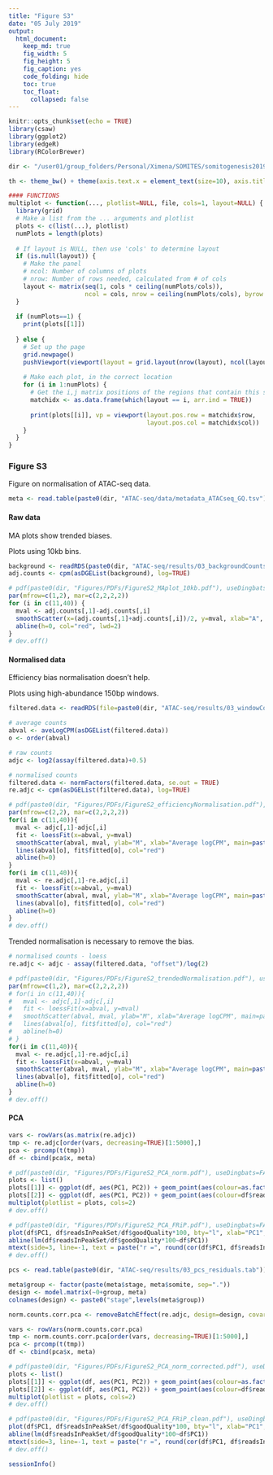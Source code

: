 ```yaml
---
title: "Figure S3"
date: "05 July 2019"
output:
  html_document:
    keep_md: true
    fig_width: 5
    fig_height: 5
    fig_caption: yes
    code_folding: hide
    toc: true
    toc_float: 
      collapsed: false
---
```


```r
knitr::opts_chunk$set(echo = TRUE)
library(csaw)
library(ggplot2)
library(edgeR)
library(RColorBrewer)

dir <- "/user01/group_folders/Personal/Ximena/SOMITES/somitogenesis2019/"

th <- theme_bw() + theme(axis.text.x = element_text(size=10), axis.title.x = element_text(size=10), axis.text.y = element_text(size=10), axis.title.y = element_text(size=10), panel.grid.major = element_blank(), panel.grid.minor = element_blank(), axis.line = element_line(colour = "black"), panel.border = element_blank(), plot.title = element_text(face="bold", hjust = 0.5, size=10))

#### FUNCTIONS
multiplot <- function(..., plotlist=NULL, file, cols=1, layout=NULL) {
  library(grid)
  # Make a list from the ... arguments and plotlist
  plots <- c(list(...), plotlist)
  numPlots = length(plots)
  
  # If layout is NULL, then use 'cols' to determine layout
  if (is.null(layout)) {
    # Make the panel
    # ncol: Number of columns of plots
    # nrow: Number of rows needed, calculated from # of cols
    layout <- matrix(seq(1, cols * ceiling(numPlots/cols)),
                     ncol = cols, nrow = ceiling(numPlots/cols), byrow = TRUE)
  }
  
  if (numPlots==1) {
    print(plots[[1]])
    
  } else {
    # Set up the page
    grid.newpage()
    pushViewport(viewport(layout = grid.layout(nrow(layout), ncol(layout))))
    
    # Make each plot, in the correct location
    for (i in 1:numPlots) {
      # Get the i,j matrix positions of the regions that contain this subplot
      matchidx <- as.data.frame(which(layout == i, arr.ind = TRUE))
      
      print(plots[[i]], vp = viewport(layout.pos.row = matchidx$row,
                                      layout.pos.col = matchidx$col))
    }
  }
}
```

### Figure S3

Figure on normalisation of ATAC-seq data.

```r
meta <- read.table(paste0(dir, "ATAC-seq/data/metadata_ATACseq_GQ.tsv"), stringsAsFactors = FALSE, header = TRUE)
```

#### Raw data

MA plots show trended biases.

Plots using 10kb bins.

```r
background <- readRDS(paste0(dir, "ATAC-seq/results/03_backgroundCounts_10kbBins.Rds"))
adj.counts <- cpm(asDGEList(background), log=TRUE)

# pdf(paste0(dir, "Figures/PDFs/FigureS2_MAplot_10kb.pdf"), useDingbats=FALSE, width = 7, height = 3.5)
par(mfrow=c(1,2), mar=c(2,2,2,2))
for (i in c(11,40)) {
  mval <- adj.counts[,1]-adj.counts[,i]
  smoothScatter(x=(adj.counts[,1]+adj.counts[,i])/2, y=mval, xlab="A", ylab="M", main=paste("1 vs", i), ylim=c(-4,4))
  abline(h=0, col="red", lwd=2)
}
# dev.off()
```

#### Normalised data

Efficiency bias normalisation doesn't help.

Plots using high-abundance 150bp windows.

```r
filtered.data <- readRDS(file=paste0(dir, "ATAC-seq/results/03_windowCounts_filteredWindows.Rds"))

# average counts
abval <- aveLogCPM(asDGEList(filtered.data))
o <- order(abval)

# raw counts
adjc <- log2(assay(filtered.data)+0.5)

# normalised counts
filtered.data <- normFactors(filtered.data, se.out = TRUE)
re.adjc <- cpm(asDGEList(filtered.data), log=TRUE)

# pdf(paste0(dir, "Figures/PDFs/FigureS2_efficiencyNormalisation.pdf"), useDingbats=FALSE, width = 7, height = 7)
par(mfrow=c(2,2), mar=c(2,2,2,2))
for(i in c(11,40)){
  mval <- adjc[,1]-adjc[,i]
  fit <- loessFit(x=abval, y=mval)
  smoothScatter(abval, mval, ylab="M", xlab="Average logCPM", main=paste("Raw 1 vs",i), ylim=c(-5,5))
  lines(abval[o], fit$fitted[o], col="red")
  abline(h=0)
}
for(i in c(11,40)){
  mval <- re.adjc[,1]-re.adjc[,i]
  fit <- loessFit(x=abval, y=mval)
  smoothScatter(abval, mval, ylab="M", xlab="Average logCPM", main=paste("Normalised 1 vs",i), ylim=c(-5,5))
  lines(abval[o], fit$fitted[o], col="red")
  abline(h=0)
}
# dev.off()
```

Trended normalisation is necessary to remove the bias. 

```r
# normalised counts - loess
re.adjc <- adjc - assay(filtered.data, "offset")/log(2)

# pdf(paste0(dir, "Figures/PDFs/FigureS2_trendedNormalisation.pdf"), useDingbats=FALSE, width = 7, height = 3.5)
par(mfrow=c(1,2), mar=c(2,2,2,2))
# for(i in c(11,40)){
#   mval <- adjc[,1]-adjc[,i]
#   fit <- loessFit(x=abval, y=mval)
#   smoothScatter(abval, mval, ylab="M", xlab="Average logCPM", main=paste("Raw 1 vs",i))
#   lines(abval[o], fit$fitted[o], col="red")
#   abline(h=0)
# }
for(i in c(11,40)){
  mval <- re.adjc[,1]-re.adjc[,i]
  fit <- loessFit(x=abval, y=mval)
  smoothScatter(abval, mval, ylab="M", xlab="Average logCPM", main=paste("Normalised 1 vs",i), ylim=c(-5,6.5))
  lines(abval[o], fit$fitted[o], col="red")
  abline(h=0)
}
# dev.off()
```

#### PCA

```r
vars <- rowVars(as.matrix(re.adjc))
tmp <- re.adjc[order(vars, decreasing=TRUE)[1:5000],]
pca <- prcomp(t(tmp))
df <- cbind(pca$x, meta)

# pdf(paste0(dir, "Figures/PDFs/FigureS2_PCA_norm.pdf"), useDingbats=FALSE, width = 7, height = 3)
plots <- list()
plots[[1]] <- ggplot(df, aes(PC1, PC2)) + geom_point(aes(colour=as.factor(df$stage))) + labs(colour="stage")
plots[[2]] <- ggplot(df, aes(PC1, PC2)) + geom_point(aes(colour=df$readsInPeakSet/df$goodQuality*100)) + scale_color_gradientn(colors=rev(brewer.pal(n=10,"RdYlBu"))) + labs(colour="FRiP")
multiplot(plotlist = plots, cols=2)
# dev.off()
```

```r
# pdf(paste0(dir, "Figures/PDFs/FigureS2_PCA_FRiP.pdf"), useDingbats=FALSE, width = 5, height = 5)
plot(df$PC1, df$readsInPeakSet/df$goodQuality*100, bty="l", xlab="PC1", ylab="FRiP", pch=16)
abline(lm(df$readsInPeakSet/df$goodQuality*100~df$PC1))
mtext(side=3, line=-1, text = paste("r =", round(cor(df$PC1, df$readsInPeakSet/df$goodQuality*100),2), "(p-value = 5.276e-06)"), adj=1)
# dev.off()
```


```r
pcs <- read.table(paste0(dir, "ATAC-seq/results/03_pcs_residuals.tab"))

meta$group <- factor(paste(meta$stage, meta$somite, sep="."))
design <- model.matrix(~0+group, meta)
colnames(design) <- paste0("stage",levels(meta$group))

norm.counts.corr.pca <- removeBatchEffect(re.adjc, design=design, covariates = pcs[,1:18])

vars <- rowVars(norm.counts.corr.pca)
tmp <- norm.counts.corr.pca[order(vars, decreasing=TRUE)[1:5000],]
pca <- prcomp(t(tmp))
df <- cbind(pca$x, meta)

# pdf(paste0(dir, "Figures/PDFs/FigureS2_PCA_norm_corrected.pdf"), useDingbats=FALSE, width = 7, height = 3)
plots <- list()
plots[[1]] <- ggplot(df, aes(PC1, PC2)) + geom_point(aes(colour=as.factor(df$stage))) + labs(colour="stage")
plots[[2]] <- ggplot(df, aes(PC1, PC2)) + geom_point(aes(colour=df$readsInPeakSet/df$goodQuality*100)) + scale_color_gradientn(colors=rev(brewer.pal(n=10,"RdYlBu"))) + labs(colour="FRiP")
multiplot(plotlist = plots, cols=2)
# dev.off()
```

```r
# pdf(paste0(dir, "Figures/PDFs/FigureS2_PCA_FRiP_clean.pdf"), useDingbats=FALSE, width = 5, height = 5)
plot(df$PC1, df$readsInPeakSet/df$goodQuality*100, bty="l", xlab="PC1", ylab="FRiP", pch=16)
abline(lm(df$readsInPeakSet/df$goodQuality*100~df$PC1))
mtext(side=3, line=-1, text = paste("r =", round(cor(df$PC1, df$readsInPeakSet/df$goodQuality*100),2), "(p-value = 0.099)"), adj=1)
# dev.off()
```

```r
sessionInfo()
```

